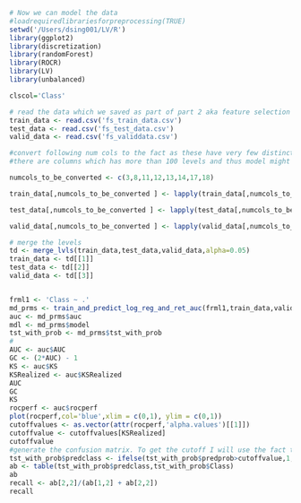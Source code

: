 ```r
# Now we can model the data
#loadrequiredlibrariesforpreprocessing(TRUE)
setwd('/Users/dsing001/LV/R')
library(ggplot2)
library(discretization)
library(randomForest)
library(ROCR)
library(LV)
library(unbalanced)

clscol='Class'

# read the data which we saved as part of part 2 aka feature selection
train_data <- read.csv('fs_train_data.csv')
test_data <- read.csv('fs_test_data.csv')
valid_data <- read.csv('fs_validdata.csv')

#convert following num cols to the fact as these have very few distinct values. This is part of preprocessing. However
#there are columns which has more than 100 levels and thus model might not work. Either we do not convert these fields into the factor columns or we run the chi merge process to merge the continous interval as these are ordered.

numcols_to_be_converted <- c(3,8,11,12,13,14,17,18)

train_data[,numcols_to_be_converted ] <- lapply(train_data[,numcols_to_be_converted], function(cl) as.ordered(round(cl)))

test_data[,numcols_to_be_converted ] <- lapply(test_data[,numcols_to_be_converted], function(cl) as.ordered(round(cl)))

valid_data[,numcols_to_be_converted ] <- lapply(valid_data[,numcols_to_be_converted], function(cl) as.ordered(round(cl)))

# merge the levels
td <- merge_lvls(train_data,test_data,valid_data,alpha=0.05)
train_data <- td[[1]]
test_data <- td[[2]]
valid_data <- td[[3]]


frml1 <- 'Class ~ .'
md_prms <- train_and_predict_log_reg_and_ret_auc(frml1,train_data,valid_data,predict_type='response')
auc <- md_prms$auc
mdl <- md_prms$model
tst_with_prob <- md_prms$tst_with_prob
#
AUC <- auc$AUC
GC <- (2*AUC) - 1
KS <- auc$KS
KSRealized <- auc$KSRealized
AUC
GC
KS
rocperf <- auc$rocperf
plot(rocperf,col='blue',xlim = c(0,1), ylim = c(0,1)) 
cutoffvalues <- as.vector(attr(rocperf,'alpha.values')[[1]])
cutoffvalue <- cutoffvalues[KSRealized]
cutoffvalue
#generate the confusion matrix. To get the cutoff I will use the fact that we have KS score. Thus, where we have that value occuring we will have the best accuracy/recall/precision
tst_with_prob$predclass <- ifelse(tst_with_prob$predprob>cutoffvalue,1,0)
ab <- table(tst_with_prob$predclass,tst_with_prob$Class)
ab
recall <- ab[2,2]/(ab[1,2] + ab[2,2])
recall

```


